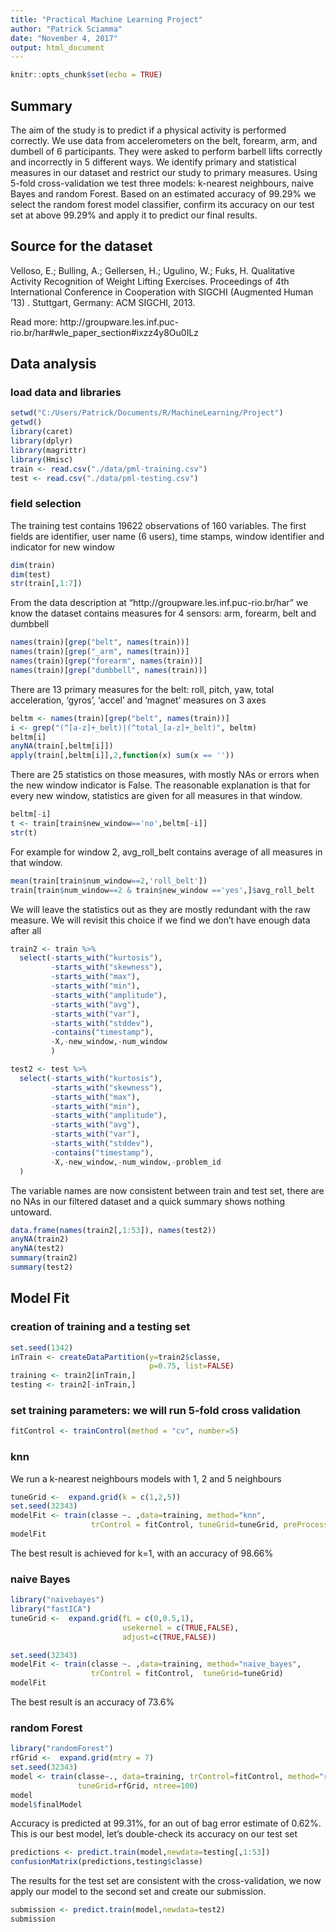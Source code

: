 ---
title: "Practical Machine Learning Project"
author: "Patrick Sciamma"
date: "November 4, 2017"
output: html_document
---

```{r setup, include=FALSE}
knitr::opts_chunk$set(echo = TRUE)
```
## Summary

The aim of the study is to predict if a physical activity is performed correctly.
We use data from accelerometers on the belt, forearm, arm, and dumbell of 6 participants. They were asked to perform barbell lifts correctly and incorrectly in 5 different ways.
We identify primary and statistical measures in our dataset and restrict our study to primary measures. Using 5-fold cross-validation we test three models: k-nearest neighbours, naive Bayes and random Forest. Based on an estimated accuracy of 99.29% we select the random forest model classifier, confirm its accuracy on our test set at above 99.29% and apply it to predict our final results.

## Source for the dataset
Velloso, E.; Bulling, A.; Gellersen, H.; Ugulino, W.; Fuks, H. Qualitative Activity Recognition of Weight Lifting Exercises. Proceedings of 4th International Conference in Cooperation with SIGCHI (Augmented Human '13) . Stuttgart, Germany: ACM SIGCHI, 2013.

Read more: http://groupware.les.inf.puc-rio.br/har#wle_paper_section#ixzz4y8Ou0ILz

## Data analysis

### load data and libraries

```{r load, results="hide", message = FALSE, warning=FALSE}
setwd("C:/Users/Patrick/Documents/R/MachineLearning/Project")
getwd()
library(caret)
library(dplyr)
library(magrittr)
library(Hmisc)
train <- read.csv("./data/pml-training.csv")
test <- read.csv("./data/pml-testing.csv")
```

### field selection

The training test contains 19622 observations of 160 variables.
The first fields are identifier, user name (6 users), time stamps, window identifier and 
indicator for new window

```{r quick_look}
dim(train)
dim(test)
str(train[,1:7])
```

From the data description at "http://groupware.les.inf.puc-rio.br/har"
we know the dataset contains measures for 4 sensors:
arm, forearm, belt and dumbbell

```{r fields}
names(train)[grep("belt", names(train))]
names(train)[grep("_arm", names(train))]
names(train)[grep("forearm", names(train))]
names(train)[grep("dumbbell", names(train))]
```

There are 13 primary measures for the belt:
roll, pitch, yaw, total acceleration, 'gyros', 'accel' and 'magnet'  measures on 3 axes

```{r measures}
beltm <- names(train)[grep("belt", names(train))]
i <- grep("(^[a-z]+_belt)|(^total_[a-z]+_belt)", beltm) 
beltm[i]
anyNA(train[,beltm[i]])
apply(train[,beltm[i]],2,function(x) sum(x == ''))
```

There are 25 statistics on those measures, with mostly NAs or errors when the new window indicator is False. The reasonable explanation is that for every new window, statistics are given for all measures in that window.

```{r statistics}
beltm[-i]
t <- train[train$new_window=='no',beltm[-i]]
str(t)
```


For example for window 2, avg_roll_belt contains average of all measures in that window.
```{r window2}
mean(train[train$num_window==2,'roll_belt'])
train[train$num_window==2 & train$new_window =='yes',]$avg_roll_belt
```

We will leave the statistics out as they are mostly redundant with the raw measure. We will revisit this choice if we find we don't have enough data after all

```{r select_fields}
train2 <- train %>% 
  select(-starts_with("kurtosis"),
         -starts_with("skewness"), 
         -starts_with("max"), 
         -starts_with("min"), 
         -starts_with("amplitude"), 
         -starts_with("avg"), 
         -starts_with("var"), 
         -starts_with("stddev"),
         -contains("timestamp"),
         -X,-new_window,-num_window
         )

test2 <- test %>% 
  select(-starts_with("kurtosis"),
         -starts_with("skewness"), 
         -starts_with("max"), 
         -starts_with("min"), 
         -starts_with("amplitude"), 
         -starts_with("avg"), 
         -starts_with("var"), 
         -starts_with("stddev"),
         -contains("timestamp"),
         -X,-new_window,-num_window,-problem_id
  )
```


The variable names are now consistent between train and test set, there are no NAs in our filtered dataset and a quick summary shows nothing untoward.

```{r data_check}
data.frame(names(train2[,1:53]), names(test2))
anyNA(train2)
anyNA(test2)
summary(train2)
summary(test2)
```

## Model Fit

### creation of training and a testing set

```{r trainingtesting}
set.seed(1342)
inTrain <- createDataPartition(y=train2$classe,
                               p=0.75, list=FALSE)
training <- train2[inTrain,]
testing <- train2[-inTrain,]
```


### set training parameters: we will run 5-fold cross validation
```{r fitcontrol}
fitControl <- trainControl(method = "cv", number=5)
```
### knn
We run a k-nearest neighbours models with 1, 2 and 5 neighbours

```{r knn, message = FALSE, warning=FALSE}
tuneGrid <-  expand.grid(k = c(1,2,5))
set.seed(32343)
modelFit <- train(classe ~. ,data=training, method="knn",
                  trControl = fitControl, tuneGrid=tuneGrid, preProcess=c("center", "scale"))
modelFit

```
The best result is achieved for k=1, with an accuracy of 98.66%

### naive Bayes
```{r naivebayes, message = FALSE, warning=FALSE}
library("naivebayes")
library("fastICA")
tuneGrid <-  expand.grid(fL = c(0,0.5,1),
                         usekernel = c(TRUE,FALSE),
                         adjust=c(TRUE,FALSE))

set.seed(32343)
modelFit <- train(classe ~. ,data=training, method="naive_bayes",
                  trControl = fitControl,  tuneGrid=tuneGrid)
modelFit
```

The best result is an accuracy of 73.6%

### random Forest
```{r random_Forest, message = FALSE, warning=FALSE}
library("randomForest")
rfGrid <-  expand.grid(mtry = 7)
set.seed(32343)
model <- train(classe~., data=training, trControl=fitControl, method="rf",
               tuneGrid=rfGrid, ntree=100)
model
model$finalModel
```

Accuracy is predicted at 99.31%, for an out of bag error estimate of 0.62%. This is our best model, let's double-check its accuracy on our test set

```{r test_set}
predictions <- predict.train(model,newdata=testing[,1:53])
confusionMatrix(predictions,testing$classe)

```

The results for the test set are consistent with the cross-validation, we now apply our model to the second set and create our submission.

```{r submission}
submission <- predict.train(model,newdata=test2)
submission
```
